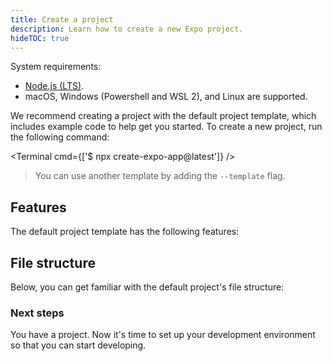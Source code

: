 ```yaml
---
title: Create a project
description: Learn how to create a new Expo project.
hideTOC: true
---
```



System requirements:

- [Node.js (LTS)](https://nodejs.org/en/).
- macOS, Windows (Powershell and WSL 2), and Linux are supported.

We recommend creating a project with the default project template, which includes example code to help get you started. To create a new project, run the following command:

<Terminal cmd={['$ npx create-expo-app@latest']} />

> You can use another template by adding the `--template` flag.

## Features

The default project template has the following features:

<TemplateFeatures />

## File structure

Below, you can get familiar with the default project's file structure:

<ProjectStructure />

### Next steps

You have a project. Now it's time to set up your development environment so that you can start developing.
